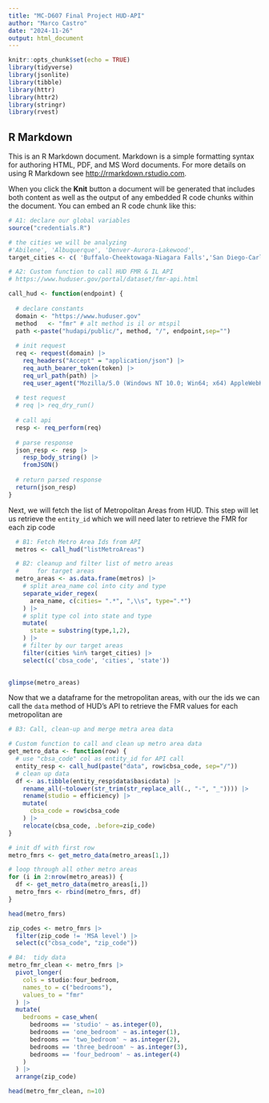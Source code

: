 ```yaml
---
title: "MC-D607 Final Project HUD-API"
author: "Marco Castro"
date: "2024-11-26"
output: html_document
---
```


```r
knitr::opts_chunk$set(echo = TRUE)
library(tidyverse)
library(jsonlite)
library(tibble)
library(httr)
library(httr2)
library(stringr)
library(rvest)
```

## R Markdown

This is an R Markdown document. Markdown is a simple formatting syntax for authoring HTML, PDF, and MS Word documents. For more details on using R Markdown see <http://rmarkdown.rstudio.com>.

When you click the **Knit** button a document will be generated that includes both content as well as the output of any embedded R code chunks within the document. You can embed an R code chunk like this:


```r

# A1: declare our global variables
source("credentials.R")

# the cities we will be analyzing
#'Abilene', 'Albuquerque', 'Denver-Aurora-Lakewood', 
target_cities <- c( 'Buffalo-Cheektowaga-Niagara Falls','San Diego-Carlsbad')


```


```r

# A2: Custom function to call HUD FMR & IL API
# https://www.huduser.gov/portal/dataset/fmr-api.html

call_hud <- function(endpoint) {
  
  # declare constants
  domain <- "https://www.huduser.gov"
  method   <- "fmr" # alt method is il or mtspil
  path <-paste("hudapi/public/", method, "/", endpoint,sep="")
  
  # init request
  req <- request(domain) |> 
    req_headers("Accept" = "application/json") |> 
    req_auth_bearer_token(token) |>
    req_url_path(path) |>
    req_user_agent("Mozilla/5.0 (Windows NT 10.0; Win64; x64) AppleWebKit/537.36 (KHTML, like Gecko) Chrome/64.0.3282.140 Safari/537.36 Edge/18.17763")
  
  # test request
  # req |> req_dry_run()
  
  # call api
  resp <- req_perform(req)
  
  # parse response
  json_resp <- resp |> 
    resp_body_string() |>
    fromJSON() 
  
  # return parsed response
  return(json_resp) 
}

```

Next, we will fetch the list of Metropolitan Areas from HUD. This step will let us retrieve the `entity_id` which we will need later to retrieve the FMR for each zip code

```r
  
  # B1: Fetch Metro Area Ids from API
  metros <- call_hud("listMetroAreas")

  # B2: cleanup and filter list of metro areas 
  #     for target areas
  metro_areas <- as.data.frame(metros) |>
    # split area_name col into city and type
    separate_wider_regex(
      area_name, c(cities= ".*", ",\\s", type=".*")
    ) |>
    # split type col into state and type
    mutate(
      state = substring(type,1,2),
    ) |>
    # filter by our target areas
    filter(cities %in% target_cities) |>
    select(c('cbsa_code', 'cities', 'state')) 

  
glimpse(metro_areas)  
```

Now that we a dataframe for the metropolitan areas, with our the ids we can call the `data` method of HUD's API to retrieve the FMR values for each metropolitan are

```r

# B3: Call, clean-up and merge metra area data

# Custom function to call and clean up metro area data
get_metro_data <- function(row) {
  # use "cbsa_code" col as entity_id for API call
  entity_resp <- call_hud(paste("data", row$cbsa_code, sep="/"))
  # clean up data
  df <- as.tibble(entity_resp$data$basicdata) |>
    rename_all(~tolower(str_trim(str_replace_all(., "-", "_")))) |>
    rename(studio = efficiency) |>
    mutate( 
      cbsa_code = row$cbsa_code
    ) |>
    relocate(cbsa_code, .before=zip_code) 
}

# init df with first row
metro_fmrs <- get_metro_data(metro_areas[1,])

# loop through all other metro areas
for (i in 2:nrow(metro_areas)) {
  df <- get_metro_data(metro_areas[i,])
  metro_fmrs <- rbind(metro_fmrs, df)
}

head(metro_fmrs)

zip_codes <- metro_fmrs |>
  filter(zip_code != 'MSA level') |>
  select(c("cbsa_code", "zip_code"))
```


```r
# B4:  tidy data
metro_fmr_clean <- metro_fmrs |>
  pivot_longer(
    cols = studio:four_bedroom,
    names_to = c("bedrooms"),
    values_to = "fmr"
  ) |>
  mutate(
    bedrooms = case_when(
      bedrooms == 'studio' ~ as.integer(0),
      bedrooms == 'one_bedroom' ~ as.integer(1),
      bedrooms == 'two_bedroom' ~ as.integer(2),
      bedrooms == 'three_bedroom' ~ as.integer(3),
      bedrooms == 'four_bedroom' ~ as.integer(4)
    )
  ) |>
  arrange(zip_code)

head(metro_fmr_clean, n=10)

```

